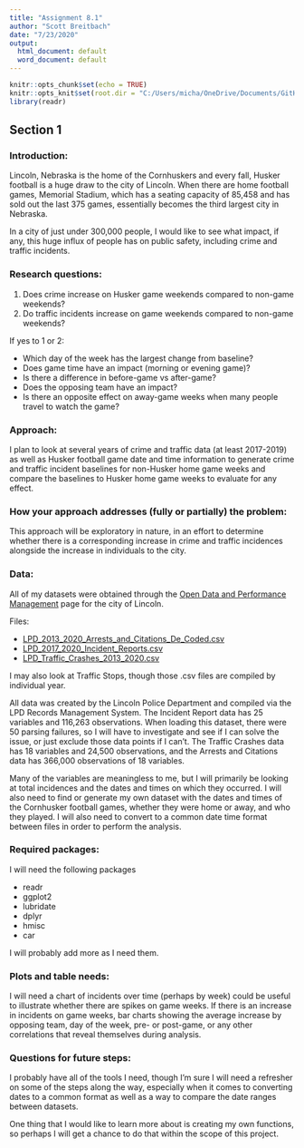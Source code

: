 ```yaml
---
title: "Assignment 8.1"
author: "Scott Breitbach"
date: "7/23/2020"
output:
  html_document: default
  word_document: default
---
```


```r
knitr::opts_chunk$set(echo = TRUE)
knitr::opts_knit$set(root.dir = "C:/Users/micha/OneDrive/Documents/GitHub/DSC520/")
library(readr)
```

<!-- ### Name: Scott Breitbach -->
<!-- ### Date: 23-July-2020 -->
<!-- ### Title: DSC520 Project -->

## Section 1


### Introduction:
<!-- * _Provide an introduction that explains the problem statement you are addressing. Why would someone be interested in this?_ -->

Lincoln, Nebraska is the home of the Cornhuskers and every fall, Husker football is a huge draw to the city of Lincoln. When there are home football games, Memorial Stadium, which has a seating capacity of 85,458 and has sold out the last 375 games, essentially becomes the third largest city in Nebraska.

In a city of just under 300,000 people, I would like to see what impact, if any, this huge influx of people has on public safety, including crime and traffic incidents.


### Research questions:
<!-- * _Draft 5-10 Research questions that focus on the problem statement._ -->

1. Does crime increase on Husker game weekends compared to non-game weekends?
2. Do traffic incidents increase on game weekends compared to non-game weekends?

If yes to 1 or 2:

  - Which day of the week has the largest change from baseline?
  - Does game time have an impact (morning or evening game)?
  - Is there a difference in before-game vs after-game?
  - Does the opposing team have an impact?
  - Is there an opposite effect on away-game weeks when many people travel to watch the game?


### Approach:
<!-- * _Provide a concise explanation of how you plan to address this problem statement._ -->

I plan to look at several years of crime and traffic data (at least 2017-2019) as well as Husker football game date and time information to generate crime and traffic incident baselines for non-Husker home game weeks and compare the baselines to Husker home game weeks to evaluate for any effect.


### How your approach addresses (fully or partially) the problem:
<!-- * _Discuss how your proposed approach will address (fully or partially) this problem._ -->

This approach will be exploratory in nature, in an effort to determine whether there is a corresponding increase in crime and traffic incidences alongside the increase in individuals to the city.


### Data:
<!-- * _Do some digging on a dataset that you can use to address the issue._ -->
<!--   * _Original source where the data was obtained is cited and, if possible, hyperlinked._ -->
<!--   * _Source data is thoroughly explained (i.e. what was the original purpose of the data, when was it collected, how many variables did the original have, explain any peculiarities of the source data such as how missing values are recorded, or how data was imputed, etc.)._ -->

<!-- ```{r read, echo = FALSE, message = FALSE, warning = FALSE} -->
<!-- incidents_17_20 <- read_csv("completed/FinalProject/data/LPD_2017_2020_Incident_Reports.csv") -->
<!-- crashes_13_20 <- read_csv("completed/FinalProject/data/LPD_Traffic_Crashes_2013_2020.csv") -->
<!-- arrest_cit_13_20 <- read_csv("completed/FinalProject/data/LPD_2013_2020_Arrests_and_Citations_De_Coded.csv") -->
<!-- ``` -->

All of my datasets were obtained through the [Open Data and Performance Management](http://opendata.lincoln.ne.gov/) page for the city of Lincoln. 

Files:

* [LPD_2013_2020_Arrests_and_Citations_De_Coded.csv](https://opendata.arcgis.com/datasets/69363105cc3f4f73a3318cafed030dfa_0.csv)
* [LPD_2017_2020_Incident_Reports.csv](https://opendata.arcgis.com/datasets/dc814856aa6645879c3a0aa7e7d527e0_0.csv?outSR=%7B%22latestWkid%22%3A4326%2C%22wkid%22%3A4326%7D)
* [LPD_Traffic_Crashes_2013_2020.csv](https://opendata.arcgis.com/datasets/fd7f05be61da45b3b14be8780f7685b2_0.csv)

I may also look at Traffic Stops, though those .csv files are compiled by individual year. 

All data was created by the Lincoln Police Department and compiled via the LPD Records Management System. The Incident Report data has 25 variables and 116,263 observations. When loading this dataset, there were 50 parsing failures, so I will have to investigate and see if I can solve the issue, or just exclude those data points if I can't. The Traffic Crashes data has 18 variables and 24,500 observations, and the Arrests and Citations data has 366,000 observations of 18 variables.

Many of the variables are meaningless to me, but I will primarily be looking at total incidences and the dates and times on which they occurred. I will also need to find or generate my own dataset with the dates and times of the Cornhusker football games, whether they were home or away, and who they played. I will also need to convert to a common date time format between files in order to perform the analysis.


### Required packages:
<!-- * _Identify the packages that are needed for your project._ -->

I will need the following packages

* readr
* ggplot2
* lubridate
* dplyr
* hmisc
* car

I will probably add more as I need them.


### Plots and table needs:
<!-- * _What types of plots and tables will help you to illustrate the ﬁndings to your research questions?_ -->

I will need a chart of incidents over time (perhaps by week) could be useful to illustrate whether there are spikes on game weeks. If there is an increase in incidents on game weeks, bar charts showing the average increase by opposing team, day of the week, pre- or post-game, or any other correlations that reveal themselves during analysis.

### Questions for future steps:
<!-- * _What do you not know how to do right now that you need to learn to answer your research questions?_ -->

I probably have all of the tools I need, though I'm sure I will need a refresher on some of the steps along the way, especially when it comes to converting dates to a common format as well as a way to compare the date ranges between datasets.

One thing that I would like to learn more about is creating my own functions, so perhaps I will get a chance to do that within the scope of this project.


















